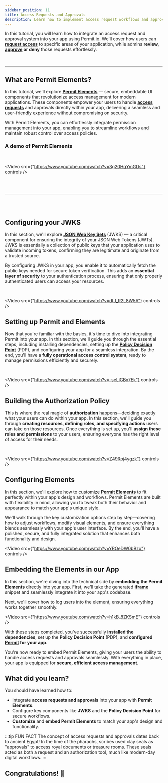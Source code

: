 ```yaml
---
sidebar_position: 11
title: Access Requests and Approvals
description: Learn how to implement access request workflows and approval processes.
---
```


In this tutorial, you will learn how to integrate an access request and approval system into your app using Permit.io. We'll
cover how users can **[request access](/embeddable-uis/element/access-request)** to specific areas of your
application, while admins **review, [approve](/embeddable-uis/element/operation-approval) or deny** those requests effortlessly.


<br />

---


## What are Permit Elements?

In this tutorial, we'll explore **[Permit Elements](/embeddable-uis/overview)** — secure, embeddable UI
components that revolutionize access management for modern applications. These components empower your users to handle **[access
requests](/embeddable-uis/element/access-request)** and approvals directly within your app, delivering a
seamless and user-friendly experience without compromising on security.

With Permit Elements, you can effortlessly integrate permission management into your app, enabling you to streamline workflows
and maintain robust control over access policies.

### A demo of Permit Elements

<br />

<Video src={"https://www.youtube.com/watch?v=3g20HqYmGDs"} controls />

<br />
<br />

---

<br />
<br />

<TimelineWrapper>
<TimelineStep>

## Configuring your JWKS

In this section, we'll explore **[JSON Web Key Sets](/embeddable-uis/embedding-elements#configuring-jwks-for-your-environment)** (JWKS) —
a critical component for ensuring the integrity of your JSON Web Tokens (JWTs). JWKS is essentially a collection of public keys
that your application uses to validate incoming tokens, confirming they are legitimate and originate from a trusted source.

By configuring JWKS in your app, you enable it to automatically fetch the public keys needed for secure token verification.
This adds an **essential layer of security** to your authentication process, ensuring that only properly authenticated users can
access your resources.

<br />

<Video src={"https://www.youtube.com/watch?v=dtJ_R2L8W5A"} controls />

</TimelineStep>
<TimelineStep>

## Setting up Permit and Elements

Now that you're familiar with the basics, it's time to dive into integrating Permit into your app. In this section, we'll
guide you through the essential steps, including installing dependencies, setting up the **[Policy Decision Point](/overview/glossary/#pdp)** (PDP), and
configuring your app for a seamless integration. By the end, you'll have a **fully operational access control system**, ready to
manage permissions efficiently and securely.

<br />

<Video src={"https://www.youtube.com/watch?v=-seLiGBx7Ek"} controls />

</TimelineStep>
<TimelineStep>

## Building the Authorization Policy

This is where the real magic of **authorization** happens—deciding exactly what your users can do within your app. In this
section, we'll guide you through **creating resources, defining roles, and specifying actions** users can take on those resources.
Once everything is set up, you'll **assign these roles and permissions** to your users, ensuring everyone has the right level of
access for their needs.

<br />

<Video src={"https://www.youtube.com/watch?v=Z49Rpj4ygzk"} controls />

</TimelineStep>
<TimelineStep>

## Configuring Elements

In this section, we'll explore how to customize **[Permit Elements](/embeddable-uis/overview)** to fit
perfectly within your app's design and workflows. Permit Elements are built with flexibility in mind, allowing you to tweak
both their behavior and appearance to match your app's unique style.

We'll walk through the key customization options step by step—covering how to adjust workflows, modify visual elements, and
ensure everything blends seamlessly with your app's user interface. By the end, you'll have a polished, secure, and fully
integrated solution that enhances both functionality and design.

<Video src={"https://www.youtube.com/watch?v=YROeDW0bBzo"} controls />

</TimelineStep>
<TimelineStep>

## Embedding the Elements in our App

In this section, we're diving into the technical side by **embedding the Permit Elements** directly into your app. First, we'll take
the generated **[iframe](/embeddable-uis/element/access-request#creating-an-iframe)** snippet and
seamlessly integrate it into your app's codebase.

Next, we'll cover how to log users into the element, ensuring everything works together smoothly.

<Video src={"https://www.youtube.com/watch?v=h1kB_8ZKSmE"} controls />

</TimelineStep>
</TimelineWrapper>

With these steps completed, you've successfully **installed the dependencies**, set up the **Policy Decision Point** (PDP),
and **configured [Permit](https://app.permit.io) for your app**.

You're now ready to embed Permit Elements, giving your users the ability to handle access
requests and approvals seamlessly. With everything in place, your app is equipped for **secure, efficient access management**.

## What did you learn?

You should have learned how to:

- Integrate **access requests and approvals** into your app with **Permit Elements**.
- Configure key components like **JWKS** and the **Policy Decision Point** for secure workflows.
- **Customize** and **embed Permit Elements** to match your app's design and functionality.

:::tip FUN FACT
The concept of access requests and approvals dates back to ancient Egypt! In the time of the pharaohs, scribes used clay seals
as "approvals" to access royal documents or treasure rooms. These seals acted as both a request and an authorization tool, much
like modern-day digital workflows.
:::

<WhatsNext progress={100} customText="You have officially mastered all walkthroughs.">
  <h2>Congratulations! 🎉</h2>
</WhatsNext>
